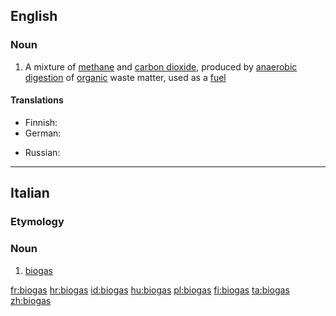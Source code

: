 {{also|Biogas}}
==English==

===Noun===
{{wikipedia}}
{{en-noun|es|pl2=biogasses|-}}

# A mixture of [[methane]] and [[carbon dioxide]], produced by [[anaerobic]] [[digestion]] of [[organic]] waste matter, used as a [[fuel]]

====Translations====
{{trans-top|gas produced by organic waste matter, used as a fuel}}
* Finnish: {{t-|fi|biokaasu}}
* German: {{t+|de|Biogas|n}}
{{trans-mid}}
* Russian: {{t+|ru|биогаз|m|sc=Cyrl|tr=biogáz}}
{{trans-bottom}}

----

==Italian==

===Etymology===
{{etyl|en|it}} {{prefix|bio|gas|lang=it}}

===Noun===
{{head|it|noun}}

# [[#English|biogas]]

[[fr:biogas]]
[[hr:biogas]]
[[id:biogas]]
[[hu:biogas]]
[[pl:biogas]]
[[fi:biogas]]
[[ta:biogas]]
[[zh:biogas]]